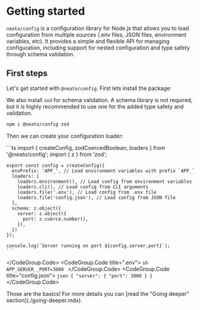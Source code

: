 # Getting started

`neato/config` is a configuration library for Node.js that allows you to load configuration from multiple sources (.env files, JSON files, environment variables, etc).
It provides a simple and flexible API for managing configuration, including support for nested configuration and type safety through schema validation.


## First steps

Let's get started with `@neato/config`. First lets install the package:

We also install `zod` for schema validation. A schema library is not required, but it is highly recommended to use one for the added type safety and validation.

```sh npm2yarn
npm i @neato/config zod
```

Then we can create your configuration loader:

<CodeGroup>
  <CodeGroup.Code title="config.ts">
    ```ts
    import { createConfig, zodCoercedBoolean, loaders } from '@neato/config';
    import { z } from 'zod';

    export const config = createConfig({
      envPrefix: 'APP_', // Load environment variables with prefix `APP_`
      loaders: [
        loaders.environment(), // Load config from environment variables
        loaders.cli(), // Load config from CLI arguments
        loaders.file('.env'), // Load config from .env file
        loaders.file('config.json'), // Load config from JSON file
      ],
      schema: z.object({
        server: z.object({
          port: z.coerce.number(),
        }),
      })
    });

    console.log(`Server running on port ${config.server.port}`);
    ```
  </CodeGroup.Code>
  <CodeGroup.Code title=".env">
    ```sh
    APP_SERVER__PORT=3000
    ```
  </CodeGroup.Code>
  <CodeGroup.Code title="config.json">
    ```json
    {
      "server": {
        "port": 3000
      }
    }
    ```
  </CodeGroup.Code>
</CodeGroup>

<Note>
Those are the basics! For more details you can [read the "Going deeper" section](./going-deeper.mdx).
</Note>

